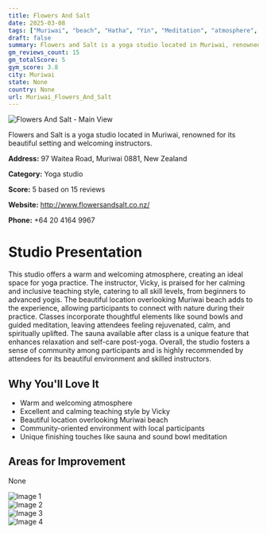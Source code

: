 ```yaml
---
title: Flowers And Salt
date: 2025-03-08
tags: ["Muriwai", "beach", "Hatha", "Yin", "Meditation", "atmosphere", "location", "Muriwai"]  
draft: false
summary: Flowers and Salt is a yoga studio located in Muriwai, renowned for its beautiful setting and welcoming instructors.
gm_reviews_count: 15
gm_totalScore: 5
gym_score: 3.8
city: Muriwai
state: None
country: None
url: Muriwai_Flowers_And_Salt
---
```


<div className="aspect-[16/9] relative my-8">
  <img 
    src="https://lh5.googleusercontent.com/p/AF1QipNsfSAXmHoXKC9YIT1bqTUOE0A-6LIg515Wgjk2=w1920-h1080-k-no"
    alt="Flowers And Salt - Main View"
    className="object-cover absolute inset-0 w-full h-full rounded-lg"
  />
</div>

Flowers and Salt is a yoga studio located in Muriwai, renowned for its beautiful setting and welcoming instructors.

**Address:** 97 Waitea Road, Muriwai 0881, New Zealand

**Category:** Yoga studio

**Score:** 5 based on 15 reviews

**Website:** http://www.flowersandsalt.co.nz/

**Phone:** +64 20 4164 9967

# Studio Presentation

This studio offers a warm and welcoming atmosphere, creating an ideal space for yoga practice. The instructor, Vicky, is praised for her calming and inclusive teaching style, catering to all skill levels, from beginners to advanced yogis. The beautiful location overlooking Muriwai beach adds to the experience, allowing participants to connect with nature during their practice. Classes incorporate thoughtful elements like sound bowls and guided meditation, leaving attendees feeling rejuvenated, calm, and spiritually uplifted. The sauna available after class is a unique feature that enhances relaxation and self-care post-yoga. Overall, the studio fosters a sense of community among participants and is highly recommended by attendees for its beautiful environment and skilled instructors.

## Why You'll Love It

- Warm and welcoming atmosphere
- Excellent and calming teaching style by Vicky
- Beautiful location overlooking Muriwai beach
- Community-oriented environment with local participants
- Unique finishing touches like sauna and sound bowl meditation

## Areas for Improvement

None

<div className="grid grid-cols-1 xl:grid-cols-2 gap-4 my-8">
<div className="aspect-[4/3] relative"><img src="https://lh5.googleusercontent.com/p/AF1QipMZXCTyM9v7XLH4GIb7z5aYQkgp2YBOipqTs2bC=w1920-h1080-k-no" alt="Image 1" className="object-cover absolute inset-0 w-full h-full rounded-lg" /></div>
<div className="aspect-[4/3] relative"><img src="https://lh5.googleusercontent.com/p/AF1QipN3_0Ed32dY3VkogndIsfRIAdyf4D-T7yYQ1-Er=w1920-h1080-k-no" alt="Image 2" className="object-cover absolute inset-0 w-full h-full rounded-lg" /></div>
<div className="aspect-[4/3] relative"><img src="https://lh5.googleusercontent.com/p/AF1QipOPw6SKVEjemduVNypEATXz6BSjzdvYU-Pq05ns=w1920-h1080-k-no" alt="Image 3" className="object-cover absolute inset-0 w-full h-full rounded-lg" /></div>
<div className="aspect-[4/3] relative"><img src="https://lh5.googleusercontent.com/p/AF1QipMowevjOrLBl9ppqHJma9HWZkm4LkTN_ybdj5_0=w1920-h1080-k-no" alt="Image 4" className="object-cover absolute inset-0 w-full h-full rounded-lg" /></div>
</div>